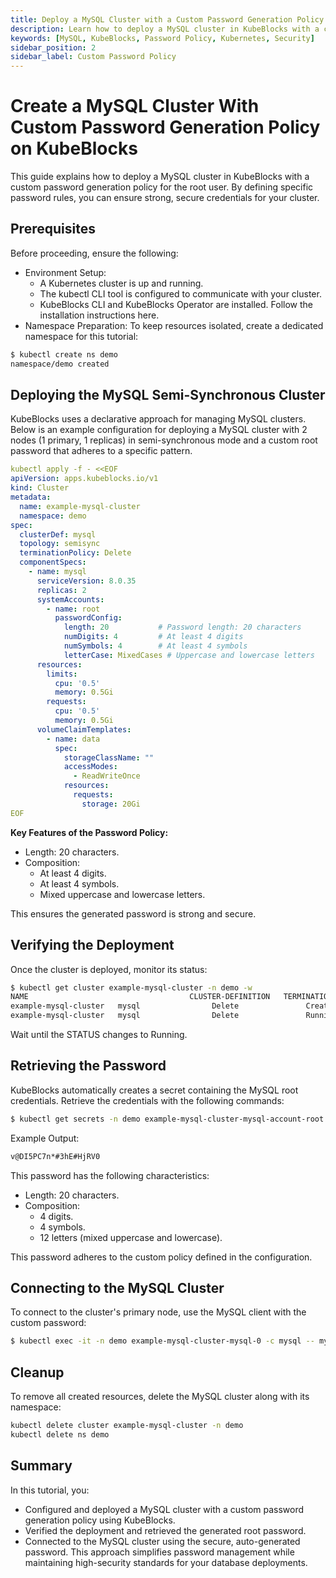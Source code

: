 ```yaml
---
title: Deploy a MySQL Cluster with a Custom Password Generation Policy on KubeBlocks
description: Learn how to deploy a MySQL cluster in KubeBlocks with a custom password generation policy for the root user to enhance security.
keywords: [MySQL, KubeBlocks, Password Policy, Kubernetes, Security]
sidebar_position: 2
sidebar_label: Custom Password Policy
---
```


# Create a MySQL Cluster With Custom Password Generation Policy on KubeBlocks
This guide explains how to deploy a MySQL cluster in KubeBlocks with a custom password generation policy for the root user. By defining specific password rules, you can ensure strong, secure credentials for your cluster.


## Prerequisites

Before proceeding, ensure the following:
- Environment Setup:
  - A Kubernetes cluster is up and running.
  - The kubectl CLI tool is configured to communicate with your cluster.
  - KubeBlocks CLI and KubeBlocks Operator are installed. Follow the installation instructions here.
- Namespace Preparation: To keep resources isolated, create a dedicated namespace for this tutorial:

```bash
$ kubectl create ns demo
namespace/demo created
```

## Deploying the MySQL Semi-Synchronous Cluster

KubeBlocks uses a declarative approach for managing MySQL clusters. Below is an example configuration for deploying a MySQL cluster with 2 nodes (1 primary, 1 replicas) in semi-synchronous mode and a custom root password that adheres to a specific pattern.

```yaml
kubectl apply -f - <<EOF
apiVersion: apps.kubeblocks.io/v1
kind: Cluster
metadata:
  name: example-mysql-cluster
  namespace: demo
spec:
  clusterDef: mysql
  topology: semisync
  terminationPolicy: Delete
  componentSpecs:
    - name: mysql
      serviceVersion: 8.0.35
      replicas: 2
      systemAccounts:
        - name: root
          passwordConfig:
            length: 20           # Password length: 20 characters
            numDigits: 4         # At least 4 digits
            numSymbols: 4        # At least 4 symbols
            letterCase: MixedCases # Uppercase and lowercase letters
      resources:
        limits:
          cpu: '0.5'
          memory: 0.5Gi
        requests:
          cpu: '0.5'
          memory: 0.5Gi
      volumeClaimTemplates:
        - name: data
          spec:
            storageClassName: ""
            accessModes:
              - ReadWriteOnce
            resources:
              requests:
                storage: 20Gi
EOF
```
**Key Features of the Password Policy:**
- Length: 20 characters.
- Composition:
  - At least 4 digits. 
  - At least 4 symbols. 
  - Mixed uppercase and lowercase letters.

This ensures the generated password is strong and secure.

## Verifying the Deployment

Once the cluster is deployed, monitor its status:
```bash
$ kubectl get cluster example-mysql-cluster -n demo -w
NAME                                    CLUSTER-DEFINITION   TERMINATION-POLICY   STATUS     AGE
example-mysql-cluster   mysql                Delete               Creating   10s
example-mysql-cluster   mysql                Delete               Running    1m
```
Wait until the STATUS changes to Running.


## Retrieving the Password

KubeBlocks automatically creates a secret containing the MySQL root credentials. Retrieve the credentials with the following commands:
```bash
$ kubectl get secrets -n demo example-mysql-cluster-mysql-account-root -o jsonpath='{.data.password}' | base64 -d
```
Example Output:
```bash
v@DI5PC7n*#3hE#HjRV0
```
This password has the following characteristics:
- Length: 20 characters.
- Composition:
  - 4 digits.
  - 4 symbols.
  - 12 letters (mixed uppercase and lowercase).

This password adheres to the custom policy defined in the configuration.

## Connecting to the MySQL Cluster

To connect to the cluster's primary node, use the MySQL client with the custom password:
```bash
$ kubectl exec -it -n demo example-mysql-cluster-mysql-0 -c mysql -- mysql -h example-mysql-cluster-mysql.demo.svc.cluster.local -uroot -pv@DI5PC7n*#3hE#HjRV0
```

## Cleanup
To remove all created resources, delete the MySQL cluster along with its namespace:

```bash
kubectl delete cluster example-mysql-cluster -n demo
kubectl delete ns demo
```

## Summary
In this tutorial, you:
- Configured and deployed a MySQL cluster with a custom password generation policy using KubeBlocks.
- Verified the deployment and retrieved the generated root password.
- Connected to the MySQL cluster using the secure, auto-generated password.
This approach simplifies password management while maintaining high-security standards for your database deployments.